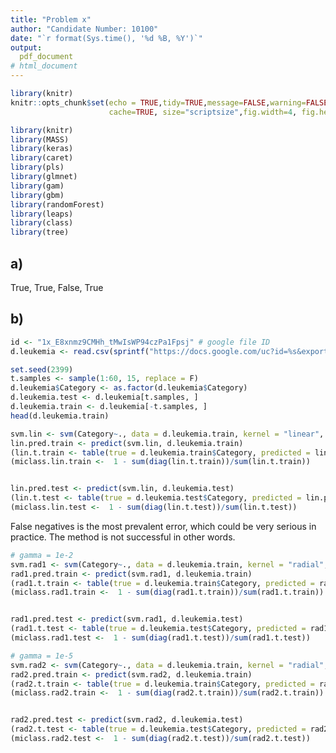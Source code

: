 ```yaml
---
title: "Problem x"
author: "Candidate Number: 10100"
date: "`r format(Sys.time(), '%d %B, %Y')`"
output: 
  pdf_document
# html_document
---
```

  
```r
library(knitr)
knitr::opts_chunk$set(echo = TRUE,tidy=TRUE,message=FALSE,warning=FALSE,strip.white=TRUE,prompt=FALSE,
                      cache=TRUE, size="scriptsize",fig.width=4, fig.height=3, fig.align = "center")
```


```r
library(knitr)
library(MASS)
library(keras)
library(caret)
library(pls)
library(glmnet)
library(gam)
library(gbm)
library(randomForest)
library(leaps)
library(class)
library(tree)
```



## a)

True, True, False, True

## b)
```r
id <- "1x_E8xnmz9CMHh_tMwIsWP94czPa1Fpsj" # google file ID
d.leukemia <- read.csv(sprintf("https://docs.google.com/uc?id=%s&export=download",id), header = T)

set.seed(2399)
t.samples <- sample(1:60, 15, replace = F) 
d.leukemia$Category <- as.factor(d.leukemia$Category) 
d.leukemia.test <- d.leukemia[t.samples, ] 
d.leukemia.train <- d.leukemia[-t.samples, ]
head(d.leukemia.train)
```

```r
svm.lin <- svm(Category~., data = d.leukemia.train, kernel = "linear", cost = 1, scale = T)
lin.pred.train <- predict(svm.lin, d.leukemia.train)
(lin.t.train <- table(true = d.leukemia.train$Category, predicted = lin.pred.train))
(miclass.lin.train <-  1 - sum(diag(lin.t.train))/sum(lin.t.train))


lin.pred.test <- predict(svm.lin, d.leukemia.test)
(lin.t.test <- table(true = d.leukemia.test$Category, predicted = lin.pred.test))
(miclass.lin.test <-  1 - sum(diag(lin.t.test))/sum(lin.t.test))

```

False negatives is the most prevalent error, which could be very serious in practice. The method is not successful in other words.

```r
# gamma = 1e-2
svm.rad1 <- svm(Category~., data = d.leukemia.train, kernel = "radial", cost = 1, gamma = 1e-2, scale = T)
rad1.pred.train <- predict(svm.rad1, d.leukemia.train)
(rad1.t.train <- table(true = d.leukemia.train$Category, predicted = rad1.pred.train))
(miclass.rad1.train <-  1 - sum(diag(rad1.t.train))/sum(rad1.t.train))


rad1.pred.test <- predict(svm.rad1, d.leukemia.test)
(rad1.t.test <- table(true = d.leukemia.test$Category, predicted = rad1.pred.test))
(miclass.rad1.test <-  1 - sum(diag(rad1.t.test))/sum(rad1.t.test))

```
```r
# gamma = 1e-5
svm.rad2 <- svm(Category~., data = d.leukemia.train, kernel = "radial", cost = 1, gamma = 1e-5, scale = T)
rad2.pred.train <- predict(svm.rad2, d.leukemia.train)
(rad2.t.train <- table(true = d.leukemia.train$Category, predicted = rad2.pred.train))
(miclass.rad2.train <-  1 - sum(diag(rad2.t.train))/sum(rad2.t.train))


rad2.pred.test <- predict(svm.rad2, d.leukemia.test)
(rad2.t.test <- table(true = d.leukemia.test$Category, predicted = rad2.pred.test))
(miclass.rad2.test <-  1 - sum(diag(rad2.t.test))/sum(rad2.t.test))

```

